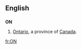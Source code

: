 {{also|Appendix:Variations of "on"}}
==English==

==={{abbreviation}}===
'''ON'''

# [[Ontario]], a province of [[Canada]].

[[fr:ON]]
